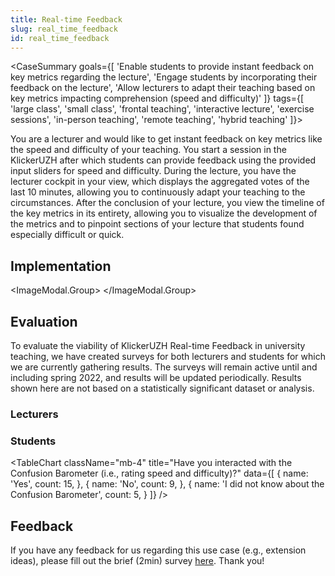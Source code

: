 ```yaml
---
title: Real-time Feedback
slug: real_time_feedback
id: real_time_feedback
---
```



<CaseSummary goals={[
  'Enable students to provide instant feedback on key metrics regarding the lecture',
  'Engage students by incorporating their feedback on the lecture',
  'Allow lecturers to adapt their teaching based on key metrics impacting comprehension (speed and difficulty)'
]} tags={[
  'large class',
  'small class',
  'frontal teaching',
  'interactive lecture',
  'exercise sessions',
  'in-person teaching',
  'remote teaching',
  'hybrid teaching'
]}>
  <p>
    You are a lecturer and would like to get instant feedback on key metrics like the speed and difficulty of your teaching.
    You start a session in the KlickerUZH after which students can provide feedback using the provided input sliders for speed and difficulty.
    During the lecture, you have the lecturer cockpit in your view, which displays the aggregated votes of the last 10 minutes, allowing you to continuously adapt your teaching to the circumstances.
    After the conclusion of your lecture, you view the timeline of the key metrics in its entirety, allowing you to visualize the development of the metrics and to pinpoint sections of your lecture that students found especially difficult or quick.
  </p>
</CaseSummary>

## Implementation


<ImageModal.Group>
  <ImageModal src={ConfusionInput} description="The audience can give you feedback on the speed and difficulty of the lecture by dragging the corresponding sliders to one of five possible positions (ranging from very slow to very fast and very easy to very hard). Each participant can provide feedback up to once a minute." title="Audience View" />
  <ImageModal className="max-h-96" src={ConfusionGauge} description="To reflect the current situation, the metrics gauges on the lecturer view display an aggregate of each metric based on the incoming feedbacks of the last ten minutes. The number of feedbacks in the aggregate is displayed so that the reliability of the measure can be judged." title="Metrics Gauges" />
  <ImageModal src={ConfusionCockpit} description="The lecturer cockpit displays the real-time feedback gauges next to the pinned questions from Live Q&A. The bar on top of the window provides feedback at a quick glance, as it turns red when one of the gauges is in a red zone, and yellow when one of the gauges is in the orange zone." title="Lecturer Cockpit" />
  <ImageModal src={ConfusionHistory} description="After the completion of a session, the development of real-time feedback metrics is plotted over time on the evaluation of the session. This allows lecturers to associate the development of the gauges with their lecture timing (e.g., to identify difficult parts)." title="Metrics Timeline" />
</ImageModal.Group>

## Evaluation

To evaluate the viability of KlickerUZH Real-time Feedback in university teaching, we have created surveys for both lecturers and students for which we are currently gathering results. The surveys will remain active until and including spring 2022, and results will be updated periodically. Results shown here are not based on a statistically significant dataset or analysis.


### Lecturers

<ChartGrid>
  <BarChart
    likert
    title='I believe that the confusion barometer is helpful as a form of live feedback during the lecture (e.g., with the lecturer cockpit).'
    data={[
      {
        name: 'Strongly Disagree',
        count: 0,
      },
      {
        name: 'Somewhat Disagree',
        count: 0,
      },
      {
        name: 'Undecided',
        count: 1,
      },
      {
        name: 'Somewhat Agree',
        count: 1,
      },
      {
        name: 'Strongly Agree',
        count: 0,
      },
    ]}
  />
  <BarChart
    likert
    title='I believe that the confusion barometer is helpful as an evaluation after the conclusion of the lecture (e.g., by analyzing the confusion time-series).'
    data={[
      {
        name: 'Strongly Disagree',
        count: 0,
      },
      {
        name: 'Somewhat Disagree',
        count: 1,
      },
      {
        name: 'Undecided',
        count: 0,
      },
      {
        name: 'Somewhat Agree',
        count: 0,
      },
      {
        name: 'Strongly Agree',
        count: 1,
      },
    ]}
  />
  <BarChart
    likert
    title="Overall, how satisfied or dissatisfied are you with the Confusion Barometer?"
    data={[
      {
        name: 'Extremely Dissatisfied',
        count: 0,
      },
      {
        name: 'Somewhat Dissatisfied',
        count: 0,
      },
      {
        name: 'Neither',
        count: 0,
      },
      {
        name: 'Somewhat Satisfied',
        count: 2,
      },
      {
        name: 'Extremely Satisfied',
        count: 0,
      },
    ]}
  />
  <BarChart
    likert
    title="How likely will you be continuing to use the Confusion Barometer functionality in your future teaching?"
    data={[
      {
        name: 'Extremely Unlikely',
        count: 0,
      },
      {
        name: 'Somewhat Unlikely',
        count: 0,
      },
      {
        name: 'Neither',
        count: 0,
      },
      {
        name: 'Somewhat Likely',
        count: 1,
      },
      {
        name: 'Extremely Likely',
        count: 1,
      },
    ]}
  />
</ChartGrid>

### Students

<TableChart
  className="mb-4"
  title="Have you interacted with the Confusion Barometer (i.e., rating speed and difficulty)?"
  data={[
    {
      name: 'Yes',
      count: 15,
    },
    {
      name: 'No',
      count: 9,
    },
    {
      name: 'I did not know about the Confusion Barometer',
      count: 5,
    }
  ]}
/>

<ChartGrid>
  <BarChart
    likert
    title='I find it worthwile to provide the lecturer with feedback using the Confusion Barometer.'
    data={[
      {
        name: 'Strongly Disagree',
        count: 0,
      },
      {
        name: 'Somewhat Disagree',
        count: 1,
      },
      {
        name: 'Undecided',
        count: 3,
      },
      {
        name: 'Somewhat Agree',
        count: 3,
      },
      {
        name: 'Strongly Agree',
        count: 5,
      },
    ]}
  />
  <BarChart
    likert
    title='I am confident that my feedback can help lecturers improve their teaching.'
    data={[
      {
        name: 'Strongly Disagree',
        count: 0,
      },
      {
        name: 'Somewhat Disagree',
        count: 0,
      },
      {
        name: 'Undecided',
        count: 2,
      },
      {
        name: 'Somewhat Agree',
        count: 4,
      },
      {
        name: 'Strongly Agree',
        count: 6,
      },
    ]}
  />
</ChartGrid>

## Feedback

If you have any feedback for us regarding this use case (e.g., extension ideas), please fill out the brief (2min) survey [here](https://hi.switchy.io/6csy). Thank you!
